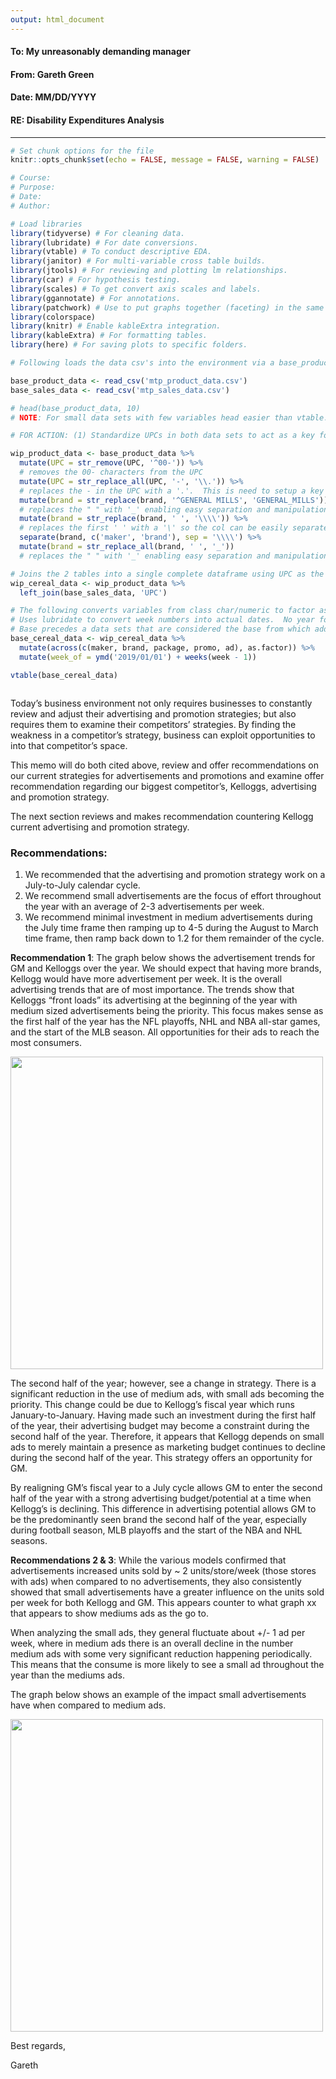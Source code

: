 ```yaml
---
output: html_document
---
```


#### **To: My unreasonably demanding manager**  
  
#### **From: Gareth Green**  
  
#### **Date: MM/DD/YYYY**   
  
#### **RE: Disability Expenditures Analysis**  

***

```r
# Set chunk options for the file
knitr::opts_chunk$set(echo = FALSE, message = FALSE, warning = FALSE)

```

```r
# Course: 
# Purpose: 
# Date: 
# Author: 

```

```r
# Load libraries
library(tidyverse) # For cleaning data.
library(lubridate) # For date conversions.
library(vtable) # To conduct descriptive EDA.
library(janitor) # For multi-variable cross table builds.
library(jtools) # For reviewing and plotting lm relationships.
library(car) # For hypothesis testing.
library(scales) # To get convert axis scales and labels.
library(ggannotate) # For annotations.
library(patchwork) # Use to put graphs together (faceting) in the same frame.
library(colorspace)
library(knitr) # Enable kableExtra integration.
library(kableExtra) # For formatting tables.
library(here) # For saving plots to specific folders.

```

```r
# Following loads the data csv's into the environment via a base_product_data and base_sales_data objects.

base_product_data <- read_csv('mtp_product_data.csv')
base_sales_data <- read_csv('mtp_sales_data.csv')

# head(base_product_data, 10)
# NOTE: For small data sets with few variables head easier than vtable. 

# FOR ACTION: (1) Standardize UPCs in both data sets to act as a key for a join. (2) Join the to data sets into a single base set. (3) Convert the promo and add variables to factors. (4) Convert week numbers variables into dates: 'week_of' variable

wip_product_data <- base_product_data %>% 
  mutate(UPC = str_remove(UPC, '^00-')) %>% 
  # removes the 00- characters from the UPC
  mutate(UPC = str_replace_all(UPC, '-', '\\.')) %>% 
  # replaces the - in the UPC with a '.'.  This is need to setup a key for the join.
  mutate(brand = str_replace(brand, '^GENERAL MILLS', 'GENERAL_MILLS')) %>% 
  # replaces the " " with '_' enabling easy separation and manipulation of variables.
  mutate(brand = str_replace(brand, ' ', '\\\\')) %>% 
  # replaces the first ' ' with a '\' so the col can be easily separated into maker and brand.
  separate(brand, c('maker', 'brand'), sep = '\\\\') %>% 
  mutate(brand = str_replace_all(brand, ' ', '_'))
  # replaces the " " with '_' enabling easy separation and manipulation of variables.

# Joins the 2 tables into a single complete dataframe using UPC as the key.
wip_cereal_data <- wip_product_data %>% 
  left_join(base_sales_data, 'UPC') 

# The following converts variables from class char/numeric to factor as required.
# Uses lubridate to convert week numbers into actual dates.  No year for the data was given so assumed 2019.
# Base precedes a data sets that are considered the base from which additional cleaning, tidying, EAD will be conducted from. 
base_cereal_data <- wip_cereal_data %>% 
  mutate(across(c(maker, brand, package, promo, ad), as.factor)) %>% 
  mutate(week_of = ymd('2019/01/01') + weeks(week - 1))

vtable(base_cereal_data)
```

```r

```

Today’s business environment not only requires businesses to constantly review and adjust their advertising and promotion strategies; but also requires them to examine their competitors’ strategies.  By finding the weakness in a competitor’s strategy, business can exploit opportunities to into that competitor’s space. 

This memo will do both cited above, review and offer recommendations on our current strategies for advertisements and promotions and examine offer recommendation regarding our biggest competitor’s, Kelloggs,  advertising and promotion strategy.   










The next section reviews and makes recommendation countering Kellogg current advertising and promotion strategy. 

### Recommendations: 

1. We recommended that the advertising and promotion strategy work on a July-to-July calendar cycle.
2. We recommend small advertisements are the focus of effort throughout the year with an average of 2-3 advertisements per week.  
3. We recommend minimal investment in medium advertisements during the July time frame then ramping up to 4-5 during the August to March time frame, then ramp back down to 1.2 for them remainder of the cycle.

**Recommendation 1**: The graph below shows the advertisement trends for GM and Kelloggs over the year. We should expect that having more brands, Kellogg would have more advertisement per week.  It is the overall advertising trends that are of most importance. The trends show that Kelloggs “front loads” its advertising at the beginning of the year with medium sized advertisements being the priority.  This focus makes sense as the first half of the year has the NFL playoffs, NHL and NBA all-star games, and the start of the MLB season. All opportunities for their ads to reach the most consumers. 

![](ad_trends.png){width=500px}

The second half of the year; however, see a change in strategy.  There is a significant reduction in the use of medium ads, with small ads becoming the priority.  This change could be due to Kellogg’s fiscal year which runs January-to-January. Having made such an investment during the first half of the year, their advertising budget may become a constraint during the second half of the year.  Therefore, it appears that Kellogg depends on small ads to merely maintain a presence as marketing budget continues to decline during the second half of the year. This strategy offers an opportunity for GM.  

By realigning GM’s fiscal year to a July cycle allows GM to enter the second half of the year with a strong advertising budget/potential at a time when Kellogg’s is declining. This difference in advertising potential allows GM to be the predominantly seen brand the second half of the year, especially during football season, MLB playoffs and the start of the NBA and NHL seasons.

**Recommendations 2 & 3**: While the various models confirmed that advertisements increased units sold by ~ 2 units/store/week (those stores with ads) when compared to no advertisements, they also consistently showed that small advertisements have a greater influence on the units sold per week for both Kellogg and GM. This appears counter to what graph xx that appears to show mediums ads as the go to.   

When analyzing the small ads, they general fluctuate about +/- 1 ad per week, where in medium ads there is an overall decline in the number medium ads with some very significant reduction happening periodically.  This means that the consume is more likely to see a small ad throughout the year than the mediums ads. 

The graph below shows an example of the impact small advertisements have when compared to medium ads. 

![](ad_influence.png){width=500px}


Best regards,

Gareth
